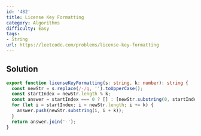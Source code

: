 ```yaml
---
id: '482'
title: License Key Formatting
category: Algorithms
difficulty: Easy
tags:
- String
url: https://leetcode.com/problems/license-key-formatting
---
```


## Solution

```typescript filename="solution.ts" copy
export function licenseKeyFormatting(s: string, k: number): string {
  const newStr = s.replace(/-/g, '').toUpperCase();
  const startIndex = newStr.length % k;
  const answer = startIndex === 0 ? [] : [newStr.substring(0, startIndex)];
  for (let i = startIndex; i < newStr.length; i += k) {
    answer.push(newStr.substring(i, i + k));
  }
  return answer.join('-');
}
```

